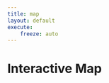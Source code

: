 ```yaml
---
title: map
layout: default
execute:
    freeze: auto
---
```

<head>
  <meta charset="UTF-8">
  <title>Interactive Map</title>
  <link rel="stylesheet" href="https://unpkg.com/leaflet@1.7.1/dist/leaflet.css"
  integrity="sha512-xodZBNTC5n17Xt2atTPuE1HxjVMSvLVW9ocqUKLsCC5CXdbqCmblAshOMAS6/keqq/sMZMZ19scR4PsZChSR7A=="
  crossorigin=""/>
  <script src="https://unpkg.com/leaflet@1.7.1/dist/leaflet.js"
  integrity="sha512-XQoYMqMTK8LvdxXYG3nZ448hOEQiglfqkJs1NOQV44cWnUrBc8PkAOcXy20w0vlaXaVUearIOBhiXZ5V3ynxwA=="
  crossorigin=""></script>
  <style>
    #map {
      height: 600px;
      width: 800px;
    }
  </style>
</head>
<body>
  <h1>Interactive Map</h1>
  <div id="map"></div>
  <div id="preview"></div>
  <script>
    var map = L.map('map').setView([37.6, -95.665], 4);
    L.tileLayer('https://{s}.tile.openstreetmap.org/{z}/{x}/{y}.png', {
      attribution: '&copy; <a href="https://www.openstreetmap.org/copyright">OpenStreetMap</a> contributors'
    }).addTo(map);
    
    var place1 = L.marker([37.5, -95.665]).addTo(map);
    place1.bindPopup("<b>Place 1</b><br><img src='https://via.placeholder.com/300x200'>");
    
    var place2 = L.marker([37.7, -95.665]).addTo(map);
    place2.bindPopup("<b>Place 2</b><br><img src='https://via.placeholder.com/300x200'>");
  </script>
</body>
